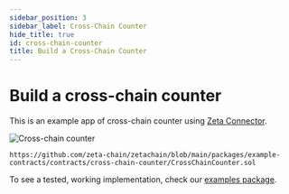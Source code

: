 ```yaml
---
sidebar_position: 3
sidebar_label: Cross-Chain Counter
hide_title: true
id: cross-chain-counter
title: Build a Cross-Chain Counter
---
```


# Build a cross-chain counter

This is an example app of cross-chain counter using
[Zeta Connector](/developers/cross-chain-messaging/connector.mdx).

![Cross-chain counter](/img/graphs/cross-chain-counter.svg)

```solidity reference
https://github.com/zeta-chain/zetachain/blob/main/packages/example-contracts/contracts/cross-chain-counter/CrossChainCounter.sol
```

To see a tested, working implementation, check our
[examples package](https://github.com/zeta-chain/zetachain/tree/main/packages/example-contracts).
